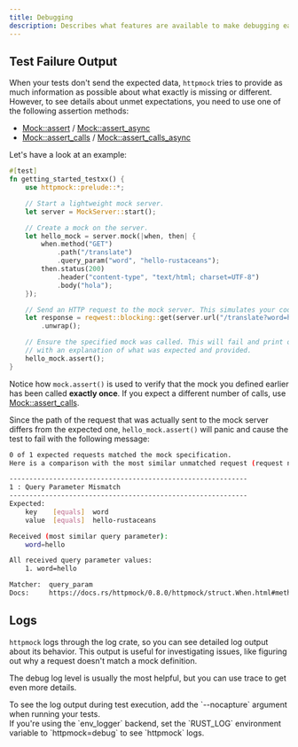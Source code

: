 ```yaml
---
title: Debugging
description: Describes what features are available to make debugging easier.
---
```


## Test Failure Output

When your tests don't send the expected data, `httpmock` tries to provide as much information as possible about what
exactly is missing or different. However, to see details about unmet expectations, you need to use one of the
following assertion methods:

- [Mock::assert](https://docs.rs/httpmock/latest/httpmock/struct.Mock.html#method.assert) / [Mock::assert_async](https://docs.rs/httpmock/latest/httpmock/struct.Mock.html#method.assert_async)
- [Mock::assert_calls](https://docs.rs/httpmock/latest/httpmock/struct.Mock.html#method.assert_calls) / [Mock::assert_calls_async](https://docs.rs/httpmock/latest/httpmock/struct.Mock.html#method.assert_calls_async)

Let's have a look at an example:
```rust
#[test]
fn getting_started_testxx() {
    use httpmock::prelude::*;

    // Start a lightweight mock server.
    let server = MockServer::start();

    // Create a mock on the server.
    let hello_mock = server.mock(|when, then| {
        when.method("GET")
            .path("/translate")
            .query_param("word", "hello-rustaceans");
        then.status(200)
            .header("content-type", "text/html; charset=UTF-8")
            .body("hola");
    });

    // Send an HTTP request to the mock server. This simulates your code.
    let response = reqwest::blocking::get(server.url("/translate?word=hello"))
        .unwrap();

    // Ensure the specified mock was called. This will fail and print output
    // with an explanation of what was expected and provided.
    hello_mock.assert();
}
```

Notice how `mock.assert()` is used to verify that the mock you defined earlier has been called **exactly once**.
If you expect a different number of calls, use [Mock::assert_calls](https://docs.rs/httpmock/latest/httpmock/struct.Mock.html#method.assert_calls).

Since the path of the request that was actually sent to the mock server differs from the expected one,
`hello_mock.assert()` will panic and cause the test to fail with the following message:

```bash
0 of 1 expected requests matched the mock specification.
Here is a comparison with the most similar unmatched request (request number 1):

------------------------------------------------------------
1 : Query Parameter Mismatch
------------------------------------------------------------
Expected:
    key    [equals]  word
    value  [equals]  hello-rustaceans

Received (most similar query parameter):
    word=hello

All received query parameter values:
    1. word=hello

Matcher:  query_param
Docs:     https://docs.rs/httpmock/0.8.0/httpmock/struct.When.html#method.query_param
```

## Logs

`httpmock` logs through the log crate, so you can see detailed log output about its behavior.
This output is useful for investigating issues, like figuring out why a request doesn't match a mock definition.

The debug log level is usually the most helpful, but you can use trace to get even more details.

<Aside type="note" title="Note">
    To see the log output during test execution, add the `--nocapture` argument when running your tests.
</Aside>

<Aside type="note" title="Note">
    If you're using the `env_logger` backend, set the `RUST_LOG` environment variable to `httpmock=debug`
    to see `httpmock` logs.
</Aside>
